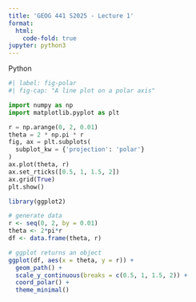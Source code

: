 ```yaml
---
title: 'GEOG 441 S2025 - Lecture 1'
format:
  html:
    code-fold: true
jupyter: python3
---
```


Python

```python
#| label: fig-polar
#| fig-cap: "A line plot on a polar axis"

import numpy as np
import matplotlib.pyplot as plt

r = np.arange(0, 2, 0.01)
theta = 2 * np.pi * r
fig, ax = plt.subplots(
  subplot_kw = {'projection': 'polar'} 
)
ax.plot(theta, r)
ax.set_rticks([0.5, 1, 1.5, 2])
ax.grid(True)
plt.show()
```



```R
library(ggplot2)

# generate data
r <- seq(0, 2, by = 0.01)
theta <- 2*pi*r
df <- data.frame(theta, r)

# ggplot returns an object
ggplot(df, aes(x = theta, y = r)) +
  geom_path() +
  scale_y_continuous(breaks = c(0.5, 1, 1.5, 2)) +
  coord_polar() +
  theme_minimal()


```